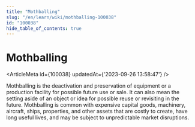 ```yaml
---
title: "Mothballing"
slug: "/en/learn/wiki/mothballing-100038"
id: "100038"
hide_table_of_contents: true
---
```



# Mothballing

<ArticleMeta id={100038} updatedAt={'2023-09-26 13:58:47'} />
<div className='border-solid border-b border-t-0 my-4 border-[var(--ifm-color-gray-300)]' />

Mothballing is the deactivation and preservation of equipment or a production facility for possible future use or sale. It can also mean the setting aside of an object or idea for possible reuse or revisiting in the future. Mothballing is common with expensive capital goods, machinery, aircraft, ships, properties, and other assets that are costly to create, have long useful lives, and may be subject to unpredictable market disruptions.
